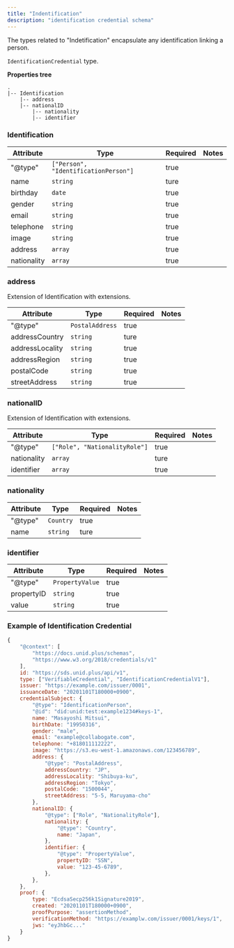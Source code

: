```yaml
---
title: "Indentification"
description: "identification credential schema"
---
```


<SEO title="Credential Data Schema" />

The types related to "Indetification" encapsulate any identification linking a person.

`IdentificationCredential` type.

**Properties tree**

```
.
|-- Identification
    |-- address
    |-- nationalID
        |-- nationality
        |-- identifier
```

### Identification

| Attribute | Type | Required | Notes |
| ---- | ---- | ---- | ---- |
| "@type" | `["Person", "IdentificationPerson"]` | true ||
| name | `string` | ture ||
| birthday | `date` | true ||
| gender | `string` | true ||
| email | `string` | true ||
| telephone | `string` | true ||
| image | `string` | true ||
| address | `array` | true ||
| nationality | `array` | true ||

### address
Extension of Identification with extensions.

| Attribute | Type | Required | Notes |
| ---- | ---- | ---- | ---- |
| "@type" | `PostalAddress` | true ||
| addressCountry | `string` | ture ||
| addressLocality | `string` | true ||
| addressRegion | `string` | true ||
| postalCode | `string` | true ||
| streetAddress | `string` | true ||

### nationalID
Extension of Identification with extensions.

| Attribute | Type | Required | Notes |
| ---- | ---- | ---- | ---- |
| "@type" | `["Role", "NationalityRole"]` | true ||
| nationality | `array` | ture ||
| identifier | `array` | true ||

### nationality

| Attribute | Type | Required | Notes |
| ---- | ---- | ---- | ---- |
| "@type" | `Country` | true ||
| name | `string` | ture ||

### identifier

| Attribute | Type | Required | Notes |
| ---- | ---- | ---- | ---- |
| "@type" | `PropertyValue` | true ||
| propertyID | `string` | true ||
| value | `string` | true ||

### Example of Identification Credential

```js
{
    "@context": [
        "https://docs.unid.plus/schemas",
        "https://www.w3.org/2018/credentials/v1"
    ],
    id: "https://sds.unid.plus/api/v1",
    type: ["VerifiableCredential", "IdentificationCredentialV1"],
    issuer: "https://example.com/issuer/0001",
    issuanceDate: "20201101T180000+0900",
    credentialSubject: {
        "@type": "IdentificationPerson",
        "@id": "did:unid:test:example1234#keys-1",
        name: "Masayoshi Mitsui",
        birthDate: "19950316",
        gender: "male",
        email: "example@collabogate.com",
        telephone: "+818011112222",
        image: "https://s3.eu-west-1.amazonaws.com/123456789",
        address: {
            "@type": "PostalAddress",
            addressCountry: "JP",
            addressLocality: "Shibuya-ku",
            addressRegion: "Tokyo",
            postalCode: "1500044",
            streetAddress: "5-5, Maruyama-cho"
        },
        nationalID: {
            "@type": ["Role", "NationalityRole"],
            nationality: {
                "@type": "Country",
                name: "Japan",
            },
            identifier: {
                "@type": "PropertyValue",
                propertyID: "SSN",
                value: "123-45-6789",
            },
        },
    },
    proof: {
        type: "EcdsaSecp256k1Signature2019",
        created: "20201101T180000+0900",
        proofPurpose: "assertionMethod",
        verificationMethod: "https://examplw.com/issuer/0001/keys/1",
        jws: "eyJhbGc..."
    }
}
```
